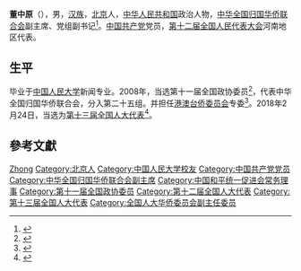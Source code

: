 {{Infobox officeholder
| 姓名     = 董中原
| 性別     = 男
| 出生日期 = {{Birth year and age|1956|11}}
| 出生地點 = 
| 民族     = [[汉族|汉族]]
| 國籍     = {{中華人民共和國}}
| 政黨     = {{中國共產黨}}
| educate  = [[中国人民大学|中国人民大学]]新闻专业毕业
}}
'''董中原'''（{{bd|1956年|11月|}}），男，[[汉族|汉族]]，[[北京市|北京]]人，[[中华人民共和国|中华人民共和国]]政治人物，[[中华全国归国华侨联合会|中华全国归国华侨联合会]]副主席、党组副书记<ref>{{cite news|title=全国人大代表信息-董中原|url= http://210.82.31.1:8084/delegate/viewDelegate.action?dbid=121506|accessdate=2013-04-05|newspaper=全国人大网|archive-url=https://web.archive.org/web/20130713103837/http://www.npc.gov.cn/delegate/viewDelegate.action?dbid=121506|archive-date=2013-07-13|dead-url=yes}}</ref>。[[中国共产党|中国共产党]]党员，[[第十二届全国人民代表大会|第十二届全国人民代表大会]]河南地区代表。

== 生平 ==
毕业于[[中国人民大学|中国人民大学]]新闻专业。2008年，当选第十一届全国政协委员<ref>{{cite news|title=第十一届全国政协委员名单|url=http://www.indaa.com.cn/zt/2009qglh/zxzs/200903/t20090303_127573.html|accessdate=2013-04-09|newspaper=新华社北京1月25日电 中国人民政治协商会议第十一届全国委员会委员名单(共2237人，2008年1月25日政协第十届全国委员会常务委员会第二十次会议通过)|date=2008年1月25日|deadurl=yes|archiveurl=https://web.archive.org/web/20130928014403/http://www.indaa.com.cn/zt/2009qglh/zxzs/200903/t20090303_127573.html|archivedate=2013年9月28日}}</ref>，代表中华全国归国华侨联合会，分入第二十五组。并担任[[中國人民政治協商會議全國委員會港澳台僑委員會|港澳台侨委员会]]专委<ref>{{cite news|title=全国政协信息-董中原|url=http://www.cppcc.gov.cn/CMS/wylibary/showJcwyxtInfoWylibary.action?tabJcwyxt.guid=11W0008350&wytype=wjwy|accessdate=2013-04-09|newspaper=全国政协委员会}}</ref>。2018年2月24日，当选为[[第十三届全国人大代表|第十三届全国人大代表]]<ref>{{Cite web|title=（受权发布）中华人民共和国第十三届全国人民代表大会代表名单-中新网|url=http://www.chinanews.com/gn/2018/02-25/8453959.shtml|accessdate=2021-02-13|work=中新网}}</ref>。

== 參考文獻 ==
{{reflist}}

{{Navboxes 
| title  = 董中原在[[中华全国归国华侨联合会|中华全国归国华侨联合会]]的职务
| list1  =
{{中华全国归国华侨联合会第八届委员会}}
{{中华全国归国华侨联合会第九届委员会}}
}}
{{Navboxes 
| title  = 董中原在[[中国和平统一促进会|中国和平统一促进会]]的职务
| list1  =
{{中国和平统一促进会第八届理事会}}
}}

{{Authority control}}

{{DEFAULTSORT:Dong董}}
[[Category:董姓|Zhong]]
[[Category:北京人|Category:北京人]]
[[Category:中国人民大学校友|Category:中国人民大学校友]]
[[Category:中国共产党党员|Category:中国共产党党员]]
[[Category:中华全国归国华侨联合会副主席|Category:中华全国归国华侨联合会副主席]]
[[Category:中国和平统一促进会常务理事|Category:中国和平统一促进会常务理事]]
[[Category:第十一届全国政协委员|Category:第十一届全国政协委员]]
[[Category:第十二届全国人大代表|Category:第十二届全国人大代表]]
[[Category:第十三届全国人大代表|Category:第十三届全国人大代表]]
[[Category:全国人大华侨委员会副主任委员|Category:全国人大华侨委员会副主任委员]]